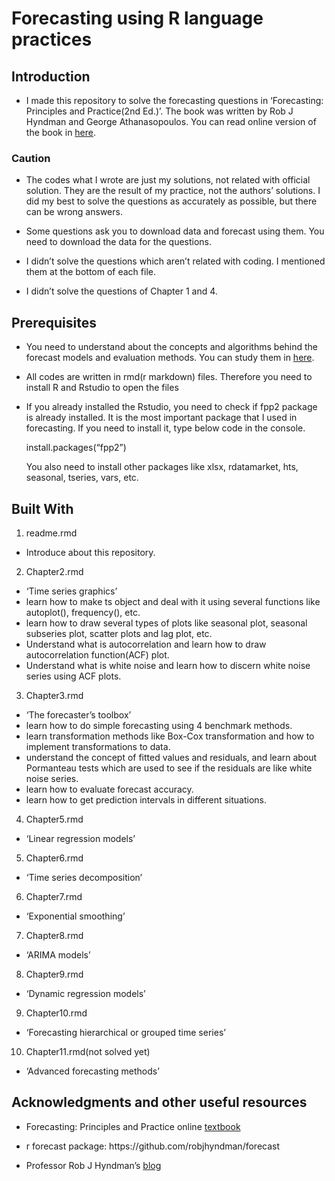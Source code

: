 # Forecasting using R language practices

## Introduction

- I made this repository to solve the forecasting questions in 'Forecasting: Principles and Practice(2nd Ed.)'. The book was written by Rob J Hyndman and George Athanasopoulos. You can read online version of the book in [here](https://otexts.org/fpp2/).

### Caution

- The codes what I wrote are just my solutions, not related with official solution. They are the result of my practice, not the authors' solutions. I did my best to solve the questions as accurately as possible, but there can be wrong answers.

- Some questions ask you to download data and forecast using them. You need to download the data for the questions.

- I didn't solve the questions which aren't related with coding. I mentioned them at the bottom of each file. 

- I didn't solve the questions of Chapter 1 and 4.

## Prerequisites

- You need to understand about the concepts and algorithms behind the forecast models and evaluation methods. You can study them in [here](https://otexts.org/fpp2/).

- All codes are written in rmd(r markdown) files. Therefore you need to install R and Rstudio to open the files

- If you already installed the Rstudio, you need to check if fpp2 package is already installed. It is the most important package that I used in forecasting. If you need to install it, type below code in the console.

  install.packages("fpp2")
  
  You also need to install other packages like xlsx, rdatamarket, hts, seasonal, tseries, vars, etc.
  
## Built With

1) readme.rmd
 - Introduce about this repository.

2) Chapter2.rmd
 - 'Time series graphics'
 - learn how to make ts object and deal with it using several functions like autoplot(), frequency(), etc.
 - learn how to draw several types of plots like seasonal plot, seasonal subseries plot, scatter plots and lag plot, etc.
 - Understand what is autocorrelation and learn how to draw autocorrelation function(ACF) plot.
 - Understand what is white noise and learn how to discern white noise series using ACF plots.

3) Chapter3.rmd
 - 'The forecaster's toolbox'
 - learn how to do simple forecasting using 4 benchmark methods.
 - learn transformation methods like Box-Cox transformation and how to implement transformations to data.
 - understand the concept of fitted values and residuals, and learn about Pormanteau tests which are used to see if the residuals are like white noise series.
 - learn how to evaluate forecast accuracy.
 - learn how to get prediction intervals in different situations.
 
4) Chapter5.rmd
 - 'Linear regression models'
 
5) Chapter6.rmd
 - 'Time series decomposition'
 
6) Chapter7.rmd
 - 'Exponential smoothing'
 
7) Chapter8.rmd
 - 'ARIMA models'
 
8) Chapter9.rmd
 - 'Dynamic regression models'
 
9) Chapter10.rmd
 - 'Forecasting hierarchical or grouped time series'
 
10) Chapter11.rmd(not solved yet)
 - 'Advanced forecasting methods'

## Acknowledgments and other useful resources

- Forecasting: Principles and Practice online [textbook]( https://otexts.org/fpp2/)

- r forecast package: https://github.com/robjhyndman/forecast

- Professor Rob J Hyndman's [blog](https://robjhyndman.com/)